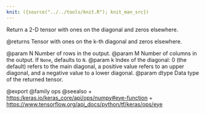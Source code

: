 ```yaml
---
knit: ({source("../../tools/knit.R"); knit_man_src})
---
```

Return a 2-D tensor with ones on the diagonal and zeros elsewhere.

@returns
    Tensor with ones on the k-th diagonal and zeros elsewhere.

@param N Number of rows in the output.
@param M Number of columns in the output. If `None`, defaults to `N`.
@param k Index of the diagonal: 0 (the default) refers to the main
    diagonal, a positive value refers to an upper diagonal,
    and a negative value to a lower diagonal.
@param dtype Data type of the returned tensor.

@export
@family ops
@seealso
+ <https:/keras.io/keras_core/api/ops/numpy#eye-function>
+ <https://www.tensorflow.org/api_docs/python/tf/keras/ops/eye>
